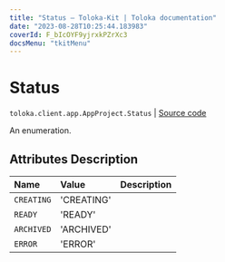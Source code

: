 ```yaml
---
title: "Status — Toloka-Kit | Toloka documentation"
date: "2023-08-28T10:25:44.183983"
coverId: F_bIcOYF9yjrxkPZrXc3
docsMenu: "tkitMenu"
---
```


# Status

`toloka.client.app.AppProject.Status` | [Source code](https://github.com/Toloka/toloka-kit/blob/v1.2.1/src/client/app/__init__.py#L113)

An enumeration.

## Attributes Description

| Name | Value | Description |
| :------| :-----------| :----------| 
`CREATING`|'CREATING'|
`READY`|'READY'|
`ARCHIVED`|'ARCHIVED'|
`ERROR`|'ERROR'|